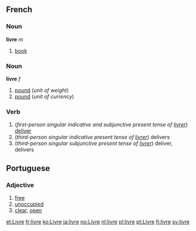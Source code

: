 ==French==
===Noun===
'''livre''' ''m''

#[[book]]

===Noun===
'''livre''' ''f''

#[[pound]] (''unit of weight'')
#[[pound]] (''unit of currency'')

===Verb===
# (''first-person singular indicative and subjunctive present tense of [[livrer]]'') [[deliver]]
# (''third-person singular indicative present tense of [[livrer]]'') delivers
# (''third-person singular subjunctive present tense of [[livrer]]'') deliver, delivers

==Portuguese==
===Adjective===

#[[free]]
#[[unoccupied]]
#[[clear]], [[open]]

[[et:Livre]]
[[fr:livre]]
[[ko:Livre]]
[[ja:livre]]
[[no:Livre]]
[[nl:livre]]
[[pl:livre]]
[[pt:Livre]]
[[fi:livre]]
[[sv:livre]]